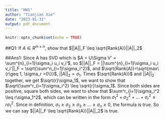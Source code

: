 ```yaml
---
title: "HW1"
author: "Tianjian Xie"
date: "2023-01-31"
output: pdf_document
---
```


```r
knitr::opts_chunk$set(echo = TRUE)
```

##Q1:
If $A \in R^{m\times n}$, show that $||A||_F \leq \sqrt{Rank(A)}||A||_2$

##Ans1:
Since A has SVD which is $A = U\Sigma V' = \sum^{n}_{i=1}\sigma_i u_i v_i'$, so 
$||A||_F = ||\sum^{n}_{i=1}\sigma_i u_i v_i'||_F = \sqrt{\sum^n_{i=1}\sigma_i^2}$, and
$\sqrt{Rank(A)}=\sqrt{max\{r\geq 1, \sigma_r >0\}}$, $||A||_2 = \sigma_1$. Times $\sqrt{Rank(A)}$
and $||A||_2$ together, we get $\sqrt{r}\sigma_1$, we want to show that 
$\sqrt{\sum^r_{i=1}\sigma_i^2} \leq \sqrt{r}\sigma_1$. Since both sides are positive, square both sides,
we want to show that $\sum^r_{i=1}\sigma_i^2 \leq r\sigma_1^2$, which can be written in the form
$\sigma_1^2 + \sigma_2^2 + ... +\sigma_r^2 \leq r\sigma_1^2$.
Since in definition, $\sigma_1 \geq \sigma_2 \geq \sigma_3 \geq ... \geq \sigma_n \geq 0$,
the formula is true. So we can say $||A||_F \leq \sqrt{Rank(A)}||A||_2$ is true.